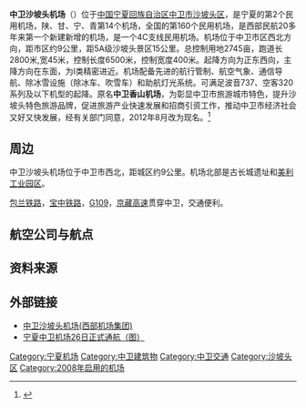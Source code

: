 {{Infobox airport
| box-width        = 
| name             = 中卫沙坡头机场
| nativename       = 
| image            = Zhongwei Shapotou Airport.jpg
| image-width      = 250px
| caption          = 
| type             = 民用
| operator         = 西部机场集团宁夏机场有限公司中卫分公司
| opened           = 2008年12月26日
| closed           = 
| city-served      = [[中卫|中卫]]
| location         = 中卫
| distance_to_city = 9公里
| elevation-m      = 2500
| website          = 
| IATA             = ZHY
| ICAO             = ZLZW
| coordinates      = {{coord|37|34|22|N|105|9|16|E|region:CN_type:airport}}
| pushpin_map      = China Ningxia#China
| pushpin_label    = '''ZHY'''
| r1-number        = 09/27
| r1-length-f      = 9,186
| r1-length-m      = 2,800
| r1-surface       = 混凝土
| h1-number        = 
| h1-length-f      = 
| h1-length-m      = 
| h1-surface       = 
| stat-year        = 
| stat_passenger   = 15万人次
| stat_cargo       = 400吨
| stat_flight      = 
| stat1-header     = 
| stat1-data       = 
| footnotes        = 
}}
'''中卫沙坡头机场'''（{{airport codes|ZHY|ZLZW}}）位于[[中国|中国]][[宁夏回族自治区|宁夏回族自治区]][[中卫市|中卫市]][[沙坡头区|沙坡头区]]，是宁夏的第2个民用机场，陕、甘、宁、青第14个机场，全国的第160个民用机场，是西部民航20多年来第一个新建新增的机场，是一个4C支线民用机场。机场位于中卫市区西北方向，距市区约9公里，距5A级沙坡头景区15公里。总控制用地2745亩，跑道长2800米,宽45米，控制长度6500米，控制宽度400米。起降方向为正东西向，主降方向在东面，为Ⅰ类精密进近。机场配备先进的航行管制、航空气象、通信导航、除冰雪设施（除冰车、吹雪车）和助航灯光系统。可满足波音737、空客320系列及以下机型的起降。原名'''中卫香山机场'''，为彰显中卫市旅游城市特色，提升沙坡头特色旅游品牌，促进旅游产业快速发展和招商引资工作，推动中卫市经济社会又好又快发展，经有关部门同意，2012年8月改为现名。<ref>{{cite news |url=http://news.carnoc.com/list/230/230809.html |title=中卫香山机场更名为“中卫沙坡头机场” |newspaper=Carnoc |date=2012-08-10 |accessdate=2012-08-13 |archive-date=2020-11-04 |archive-url=https://web.archive.org/web/20201104141953/http://news.carnoc.com/list/230/230809.html |dead-url=no }}</ref>

==周边==
中卫沙坡头机场位于中卫市西北，距城区约9公里。机场北部是古长城遗址和[[美利工业园区|美利工业园区]]。

[[包兰铁路|包兰铁路]]，[[宝中铁路|宝中铁路]]，[[G109|G109]]，[[京藏高速|京藏高速]]贯穿中卫，交通便利。

==航空公司与航点==
{{Airport-dest-list
|[[四川航空|四川航空]]| [[北京首都国际机场|北京/首都]]、[[重庆江北国际机场|重庆]]
|[[吉祥航空|吉祥航空]]| [[上海浦东国际机场|上海/浦东]]、[[西安咸阳国际机场|西安]]
|[[厦门航空|厦门航空]]| [[武漢天河國際機場|武漢]]
|[[成都航空|成都航空]]| [[成都双流国际机场|成都]]、[[石家庄正定国际机场|石家庄]]
|[[春秋航空|春秋航空]]|[[上海浦东国际机场|上海/浦东]]
|[[湖南航空|湖南航空]]| [[長沙黃花國際機場|長沙]]}}

==资料来源==
{{reflist}}

==外部链接==
*[https://web.archive.org/web/20111003001151/http://www.westaport.com/nr.asp?leaf_id=112 中卫沙坡头机场(西部机场集团)]
*[http://news.sina.com.cn/c/2008-12-26/162914942605s.shtml 宁夏中卫机场26日正式通航（图）]{{Wayback|url=http://news.sina.com.cn/c/2008-12-26/162914942605s.shtml |date=20201104064111 }}

[[Category:宁夏机场|Category:宁夏机场]]
[[Category:中卫建筑物|Category:中卫建筑物]]
[[Category:中卫交通|Category:中卫交通]]
[[Category:沙坡头区|Category:沙坡头区]]
[[Category:2008年启用的机场|Category:2008年启用的机场]]
{{中华人民共和国机场}}
{{宁夏民用机场}}